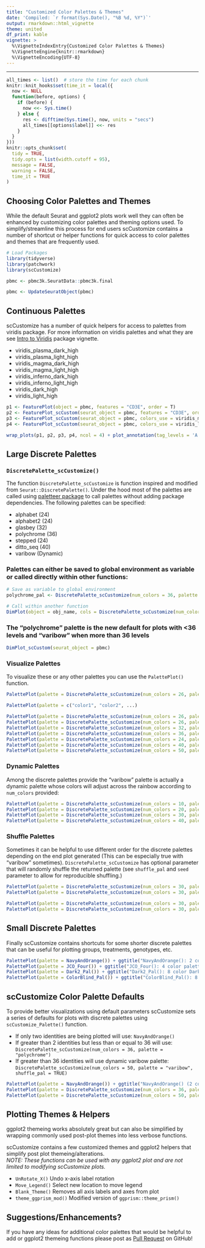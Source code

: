 ```yaml
---
title: "Customized Color Palettes & Themes"
date: 'Compiled: `r format(Sys.Date(), "%B %d, %Y")`'
output: rmarkdown::html_vignette
theme: united
df_print: kable
vignette: >
  %\VignetteIndexEntry{Customized Color Palettes & Themes}
  %\VignetteEngine{knitr::rmarkdown}
  %\VignetteEncoding{UTF-8}
---
```

***

<style>
p.caption {
  font-size: 0.9em;
}
</style>
 
```r
all_times <- list()  # store the time for each chunk
knitr::knit_hooks$set(time_it = local({
  now <- NULL
  function(before, options) {
    if (before) {
      now <<- Sys.time()
    } else {
      res <- difftime(Sys.time(), now, units = "secs")
      all_times[[options$label]] <<- res
    }
  }
}))
knitr::opts_chunk$set(
  tidy = TRUE,
  tidy.opts = list(width.cutoff = 95),
  message = FALSE,
  warning = FALSE,
  time_it = TRUE
)
```

## Choosing Color Palettes and Themes
While the default Seurat and ggplot2 plots work well they can often be enhanced by customizing color palettes and theming options used.  To simplify/streamline this process for end users scCustomize contains a number of shortcut or helper functions for quick access to color palettes and themes that are frequently used.

```r
# Load Packages
library(tidyverse)
library(patchwork)
library(scCustomize)

pbmc <- pbmc3k.SeuratData::pbmc3k.final
```


```r
pbmc <- UpdateSeuratObject(pbmc)
```


## Continuous Palettes
scCustomize has a number of quick helpers for access to palettes from viridis package.  For more information on viridis palettes and what they are see [Intro to Viridis](https://cran.r-project.org/web/packages/viridis/vignettes/intro-to-viridis.html) package vignette.

* viridis_plasma_dark_high
* viridis_plasma_light_high
* viridis_magma_dark_high
* viridis_magma_light_high
* viridis_inferno_dark_high
* viridis_inferno_light_high
* viridis_dark_high
* viridis_light_high


```r
p1 <- FeaturePlot(object = pbmc, features = "CD3E", order = T)
p2 <- FeaturePlot_scCustom(seurat_object = pbmc, features = "CD3E", order = T)
p3 <- FeaturePlot_scCustom(seurat_object = pbmc, colors_use = viridis_magma_dark_high, features = "CD3E", order = T)
p4 <- FeaturePlot_scCustom(seurat_object = pbmc, colors_use = viridis_light_high, features = "CD3E", order = T)
```

```r
wrap_plots(p1, p2, p3, p4, ncol = 4) + plot_annotation(tag_levels = 'A')
```


## Large Discrete Palettes
### `DiscretePalette_scCustomize()`
The function `DiscretePalette_scCustomize` is function inspired and modified from `Seurat::DiscretePalette()`.  Under the hood most of the palettes are called using [paletteer package](https://github.com/EmilHvitfeldt/paletteer) to call palettes without adding package dependencies.  The following palettes can be specified:

* alphabet (24)
* alphabet2 (24)
* glasbey (32)
* polychrome (36)
* stepped (24)
* ditto_seq (40)
* varibow (Dynamic)

### Palettes can either be saved to global environment as variable or called directly within other functions:
```r
# Save as variable to global environment
polychrome_pal <- DiscretePalette_scCustomize(num_colors = 36, palette = "polychrome")

# Call within another function
DimPlot(object = obj_name, cols = DiscretePalette_scCustomize(num_colors = 26, palette = "polychrome"))
```

### The "polychrome" palette is the new default for plots with <36 levels and "varibow" when more than 36 levels
```r
DimPlot_scCustom(seurat_object = pbmc)
```


### Visualize Palettes
To visualize these or any other palettes you can use the `PalettePlot()` function.
```r
PalettePlot(palette = DiscretePalette_scCustomize(num_colors = 26, palette = "alphabet"))

PalettePlot(palette = c("color1", "color2", ...)

```

```r
PalettePlot(palette = DiscretePalette_scCustomize(num_colors = 26, palette = "alphabet")) + ggtitle("alphabet (26 colors)")
PalettePlot(palette = DiscretePalette_scCustomize(num_colors = 26, palette = "alphabet2")) + ggtitle("alphabet2 (26 colors)")
PalettePlot(palette = DiscretePalette_scCustomize(num_colors = 32, palette = "glasbey")) + ggtitle("glasbey (32 colors)")
PalettePlot(palette = DiscretePalette_scCustomize(num_colors = 36, palette = "polychrome")) + ggtitle("polychrome (36 colors)")
PalettePlot(palette = DiscretePalette_scCustomize(num_colors = 24, palette = "stepped")) + ggtitle("stepped (24 colors")
PalettePlot(palette = DiscretePalette_scCustomize(num_colors = 40, palette = "ditto_seq")) + ggtitle("ditto_seq (40 colors)")
PalettePlot(palette = DiscretePalette_scCustomize(num_colors = 50, palette = "varibow")) + ggtitle("varibow (50 color version)")
```

### Dynamic Palettes
Among the discrete palettes provide the "varibow" palette is actually a dynamic palette whose colors will adjust across the rainbow according to `num_colors` provided:
```r
PalettePlot(palette = DiscretePalette_scCustomize(num_colors = 10, palette = "varibow")) + ggtitle("varibow (10 color version)")
PalettePlot(palette = DiscretePalette_scCustomize(num_colors = 20, palette = "varibow")) + ggtitle("varibow (20 color version)")
PalettePlot(palette = DiscretePalette_scCustomize(num_colors = 30, palette = "varibow")) + ggtitle("varibow (30 color version)")
PalettePlot(palette = DiscretePalette_scCustomize(num_colors = 40, palette = "varibow")) + ggtitle("varibow (40 color version)")
```

### Shuffle Palettes
Sometimes it can be helpful to use different order for the discrete palettes depending on the end plot generated (This can be especially true with "varibow" sometimes).  `DiscretePalette_scCustomize` has optional parameter that will randomly shuffle the returned palette (see `shuffle_pal` and `seed` parameter to allow for reproducible shuffling.)
```r
PalettePlot(palette = DiscretePalette_scCustomize(num_colors = 30, palette = "varibow")) + ggtitle("varibow (normal)")
PalettePlot(palette = DiscretePalette_scCustomize(num_colors = 30, palette = "varibow"), shuffle_pal = TRUE) + ggtitle("varibow (shuffled)")
```

```r
PalettePlot(palette = DiscretePalette_scCustomize(num_colors = 30, palette = "varibow")) + ggtitle("varibow (normal)")
PalettePlot(palette = DiscretePalette_scCustomize(num_colors = 30, palette = "varibow", shuffle_pal = TRUE)) + ggtitle("varibow (shuffled)")
```


## Small Discrete Palettes
Finally scCustomize contains shortcuts for some shorter discrete palettes that can be useful for plotting groups, treatments, genotypes, etc.
```r
PalettePlot(palette = NavyAndOrange()) + ggtitle("NavyAndOrange(): 2 color palette.")
PalettePlot(palette = JCO_Four()) + ggtitle("JCO_Four(): 4 color palette from ggsci package.")
PalettePlot(palette = Dark2_Pal()) + ggtitle("Dark2_Pal(): 8 color Dark2 palette from RColorBrewer package")
PalettePlot(palette = ColorBlind_Pal()) + ggtitle("ColorBlind_Pal(): 8 color modified color blind safe palette")
```

## scCustomize Color Palette Defaults
To provide better visualizations using default parameters scCustomize sets a series of defaults for plots with discrete palettes using `scCustomize_Palette()` function.

* If only two identities are being plotted will use: `NavyAndOrange()`
* If greater than 2 identities but less than or equal to 36 will use: `DiscretePalette_scCustomize(num_colors = 36, palette = "polychrome")`
* If greater than 36 identities will use dynamic varibow palette: `DiscretePalette_scCustomize(num_colors = 50, palette = "varibow", shuffle_pal = TRUE)`

```r
PalettePlot(palette = NavyAndOrange()) + ggtitle("NavyAndOrange() (2 colors)")
PalettePlot(palette = DiscretePalette_scCustomize(num_colors = 36, palette = "polychrome")) + ggtitle("polychrome (36 colors)")
PalettePlot(palette = DiscretePalette_scCustomize(num_colors = 50, palette = "varibow", shuffle_pal = TRUE)) + ggtitle("varibow (50 color version)")
```


## Plotting Themes & Helpers
ggplot2 themeing works absolutely great but can also be simplified by wrapping commonly used post-plot themes into less verbose functions.
  
scCustomize contains a few customized themes and ggplot2 helpers that simplify post plot themeing/alterations.  
*NOTE: These functions can be used with any ggplot2 plot and are not limited to modifying scCustomize plots.*  

* `UnRotate_X()` Undo x-axis label rotation
* `Move_Legend()` Select new location to move legend
* `Blank_Theme()` Removes all axis labels and axes from plot
* `theme_ggprism_mod()` Modified version of `ggprism::theme_prism()`


## Suggestions/Enhancements?
If you have any ideas for additional color palettes that would be helpful to add or ggplot2 themeing functions please post as [Pull Request](https://github.com/samuel-marsh/scCustomize/pulls) on GitHub!
